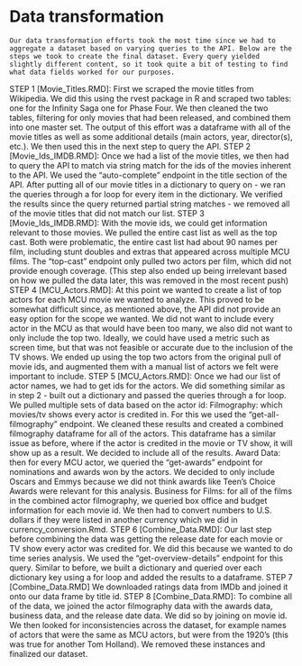 # Data transformation

	Our data transformation efforts took the most time since we had to aggregate a dataset based on varying queries to the API. Below are the steps we took to create the final dataset. Every query yielded slightly different content, so it took quite a bit of testing to find what data fields worked for our purposes.

STEP 1 [Movie_Titles.RMD]: First we scraped the movie titles from Wikipedia. We did this using the rvest package in R and scraped two tables: one for the Infinity Saga one for Phase Four. We then cleaned the two tables, filtering for only movies that had been released, and combined them into one master set. The output of this effort was a dataframe with all of the movie titles as well as some additional details (main actors, year, director(s), etc.). We then used this in the next step to query the API.
STEP 2 [Movie_Ids_IMDB.RMD]: Once we had a list of the movie titles, we then had to query the API to match via string match for the ids of the movies inherent to the API. We used the “auto-complete” endpoint in the title section of the API. After putting all of our movie titles in a dictionary to query on - we ran the queries through a for loop for every item in the dictionary. We verified the results since the query returned partial string matches - we removed all of the movie titles that did not match our list. 
STEP 3 [Movie_Ids_IMDB.RMD]: With the movie ids, we could get information relevant to those movies. We pulled the entire cast list as well as the top cast. Both were problematic, the entire cast list had about 90 names per film, including stunt doubles and extras that appeared across multiple MCU films. The “top-cast” endpoint only pulled two actors per film, which did not provide enough coverage. (This step also ended up being irrelevant based on how we pulled the data later, this was removed in the most recent push)
STEP 4 [MCU_Actors.RMD]: At this point we wanted to create a list of top actors for each MCU movie we wanted to analyze. This proved to be somewhat difficult since, as mentioned above, the API did not provide an easy option for the scope we wanted. We did not want to include every actor in the MCU as that would have been too many, we also did not want to only include the top two. Ideally, we could have used a metric such as screen time, but that was not feasible or accurate due to the inclusion of the TV shows. We ended up using the top two actors from the original pull of movie ids, and augmented them with a manual list of actors we felt were important to include. 
STEP 5 [MCU_Actors.RMD]: Once we had our list of actor names, we had to get ids for the actors. We did something similar as in step 2 - built out a dictionary and passed the queries through a for loop. We pulled multiple sets of data based on the actor id:
  Filmography: which movies/tv shows every actor is credited in. For this we used the “get-all-filmography” endpoint. We cleaned these results and created a combined filmography dataframe for all of the actors. This dataframe has a similar issue as before, where if the actor is credited in the movie or TV show, it will show up as a result. We decided to include all of the results.
  Award Data: then for every MCU actor, we queried the “get-awards” endpoint for nominations and awards won by the actors. We decided to only include Oscars and Emmys because we did not think awards like Teen’s Choice Awards were relevant for this analysis.
  Business for Films: for all of the films in the combined actor filmography, we queried box office and budget information for each movie id. We then had to convert numbers to U.S. dollars if they were listed in another currency which we did in currency_conversion.Rmd.
STEP 6 [Combine_Data.RMD]: Our last step before combining the data was getting the release date for each movie or TV show every actor was credited for. We did this because we wanted to do time series analysis. We used the “get-overview-details” endpoint for this query. Similar to before, we built a dictionary and queried over each dictionary key using a for loop and added the results to a dataframe.
STEP 7 [Combine_Data.RMD] We downloaded ratings data from IMDb and joined it onto our data frame by title id.
STEP 8 [Combine_Data.RMD]: To combine all of the data, we joined the actor filmography data with the awards data, business data, and the release date data. We did so by joining on movie id. We then looked for inconsistencies across the dataset, for example names of actors that were the same as MCU actors, but were from the 1920’s (this was true for another Tom Holland). We removed these instances and finalized our dataset. 
